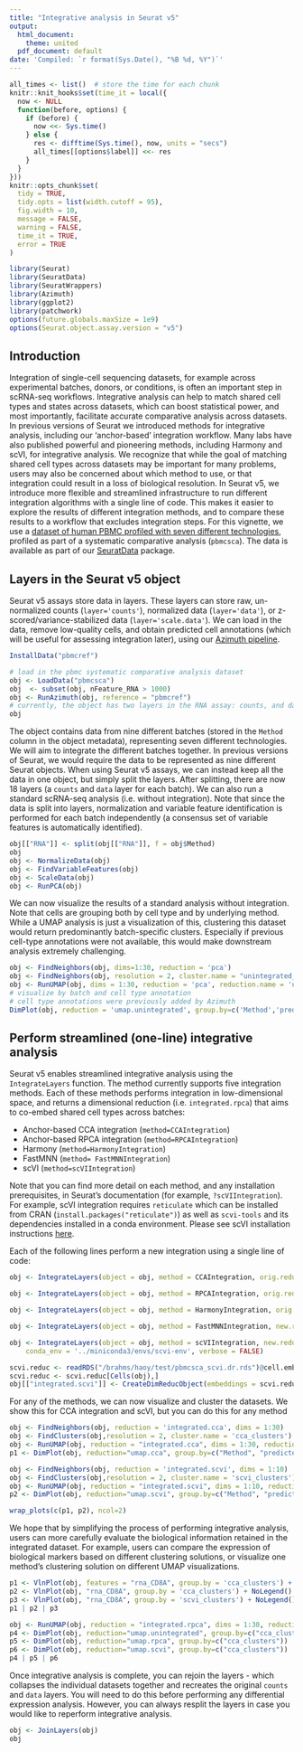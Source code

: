 ```yaml
---
title: "Integrative analysis in Seurat v5"
output:
  html_document:
    theme: united
  pdf_document: default
date: 'Compiled: `r format(Sys.Date(), "%B %d, %Y")`'
---
```


```r
all_times <- list()  # store the time for each chunk
knitr::knit_hooks$set(time_it = local({
  now <- NULL
  function(before, options) {
    if (before) {
      now <<- Sys.time()
    } else {
      res <- difftime(Sys.time(), now, units = "secs")
      all_times[[options$label]] <<- res
    }
  }
}))
knitr::opts_chunk$set(
  tidy = TRUE,
  tidy.opts = list(width.cutoff = 95),
  fig.width = 10,
  message = FALSE,
  warning = FALSE,
  time_it = TRUE,
  error = TRUE
)
```

```r
library(Seurat)
library(SeuratData)
library(SeuratWrappers)
library(Azimuth)
library(ggplot2)
library(patchwork)
options(future.globals.maxSize = 1e9)
options(Seurat.object.assay.version = "v5")
```

## Introduction
Integration of single-cell sequencing datasets, for example across experimental batches, donors, or conditions, is often an important step in scRNA-seq workflows. Integrative analysis can help to match shared cell types and states across datasets, which can boost statistical power, and most importantly, facilitate accurate comparative analysis across datasets. In previous versions of Seurat we introduced methods for integrative analysis, including our ‘anchor-based’ integration workflow. Many labs have also published powerful and pioneering methods, including Harmony and scVI, for integrative analysis. 
We recognize that while the goal of matching shared cell types across datasets may be important for many problems, users may also be concerned about which method to use, or that integration could result in a loss of biological resolution. In Seurat v5, we introduce more flexible and streamlined infrastructure to run different integration algorithms with a single line of code. This makes it easier to explore the results of different integration methods, and to compare these results to a workflow that excludes integration steps.
For this vignette, we use a [dataset of human PBMC profiled with seven different technologies](https://www.nature.com/articles/s41587-020-0465-8), profiled as part of a systematic comparative analysis (`pbmcsca`). The data is available as part of our [SeuratData](https://github.com/satijalab/seurat-data) package. 

## Layers in the Seurat v5 object
Seurat v5 assays store data in layers. These layers can store raw, un-normalized counts (`layer='counts'`), normalized data (`layer='data'`), or z-scored/variance-stabilized data (`layer='scale.data'`). We can load in the data, remove low-quality cells, and obtain predicted cell annotations (which will be useful for assessing integration later), using our [Azimuth pipeline](https://satijalab.github.io/azimuth/articles/run_azimuth_tutorial.html).

```r
InstallData("pbmcref")
```

```r
# load in the pbmc systematic comparative analysis dataset
obj <- LoadData("pbmcsca")
obj  <- subset(obj, nFeature_RNA > 1000)
obj <- RunAzimuth(obj, reference = "pbmcref")
# currently, the object has two layers in the RNA assay: counts, and data
obj
```
The object contains data from nine different batches (stored in the `Method` column in the object metadata), representing seven different technologies. We will aim to integrate the different batches together. In previous versions of Seurat, we would require the data to be represented as nine different Seurat objects. When using Seurat v5 assays, we can instead keep all the data in one object, but simply split the layers.
After splitting, there are now 18 layers (a `counts` and `data` layer for each batch). We can also run a standard scRNA-seq analysis (i.e. without integration). Note that since the data is split into layers, normalization and variable feature identification is performed for each batch independently (a consensus set of variable features is automatically identified).
```r
obj[["RNA"]] <- split(obj[["RNA"]], f = obj$Method)
obj
obj <- NormalizeData(obj)
obj <- FindVariableFeatures(obj)
obj <- ScaleData(obj)
obj <- RunPCA(obj)
```
We can now visualize the results of a standard analysis without integration. Note that cells are grouping both by cell type and by underlying method. While a UMAP analysis is just a visualization of this, clustering this dataset would return predominantly batch-specific clusters. Especially if previous cell-type annotations were not available, this would make downstream analysis extremely challenging.  
```r
obj <- FindNeighbors(obj, dims=1:30, reduction = 'pca')
obj <- FindNeighbors(obj, resolution = 2, cluster.name = "unintegrated_clusters")
obj <- RunUMAP(obj, dims = 1:30, reduction = 'pca', reduction.name = 'umap.unintegrated')
# visualize by batch and cell type annotation
# cell type annotations were previously added by Azimuth
DimPlot(obj, reduction = 'umap.unintegrated', group.by=c('Method','predicted.celltype.l2'))
```

## Perform streamlined (one-line) integrative analysis

Seurat v5 enables streamlined integrative analysis using the `IntegrateLayers` function. The method currently supports five integration methods. Each of these methods performs integration in low-dimensional space, and returns a dimensional reduction (i.e. `integrated.rpca`) that aims to co-embed shared cell types across batches:

* Anchor-based CCA integration (`method=CCAIntegration`)
* Anchor-based RPCA integration (`method=RPCAIntegration`)
* Harmony (`method=HarmonyIntegration`)
* FastMNN (`method= FastMNNIntegration`)
* scVI (`method=scVIIntegration`)

Note that you can find more detail on each method, and any installation prerequisites, in Seurat's documentation (for example, `?scVIIntegration`). For example, scVI integration requires `reticulate` which can be installed from CRAN (`install.packages("reticulate")`) as well as `scvi-tools` and its dependencies installed in a conda environment. Please see scVI installation instructions [here](https://docs.scvi-tools.org/en/stable/installation.html).

Each of the following lines perform a new integration using a single line of code:

```r
obj <- IntegrateLayers(object = obj, method = CCAIntegration, orig.reduction = "pca", new.reduction = 'integrated.cca', verbose = FALSE)
```

```r
obj <- IntegrateLayers(object = obj, method = RPCAIntegration, orig.reduction = "pca", new.reduction = 'integrated.rpca', verbose = FALSE)
```

```r
obj <- IntegrateLayers(object = obj, method = HarmonyIntegration, orig.reduction = "pca", new.reduction = 'harmony', verbose = FALSE)
```

```r
obj <- IntegrateLayers(object = obj, method = FastMNNIntegration, new.reduction = 'integrated.mnn', verbose = FALSE)
```

```r
obj <- IntegrateLayers(object = obj, method = scVIIntegration, new.reduction = 'integrated.scvi',
    conda_env = '../miniconda3/envs/scvi-env', verbose = FALSE)
```

```r
scvi.reduc <- readRDS("/brahms/haoy/test/pbmcsca_scvi.dr.rds")@cell.embeddings
scvi.reduc <- scvi.reduc[Cells(obj),]
obj[["integrated.scvi"]] <- CreateDimReducObject(embeddings = scvi.reduc)
```

For any of the methods, we can now visualize and cluster the datasets. We show this for CCA integration and scVI, but you can do this for any method

```r
obj <- FindNeighbors(obj, reduction = 'integrated.cca', dims = 1:30)
obj <- FindClusters(obj,resolution = 2, cluster.name = 'cca_clusters')
obj <- RunUMAP(obj, reduction = "integrated.cca", dims = 1:30, reduction.name = 'umap.cca')
p1 <- DimPlot(obj, reduction="umap.cca", group.by=c("Method", "predicted.celltype.l2", "cca_clusters"), combine=FALSE)

obj <- FindNeighbors(obj, reduction = 'integrated.scvi', dims = 1:10)
obj <- FindClusters(obj,resolution = 2, cluster.name = 'scvi_clusters')
obj <- RunUMAP(obj, reduction = "integrated.scvi", dims = 1:10, reduction.name = 'umap.scvi')
p2 <- DimPlot(obj, reduction="umap.scvi", group.by=c("Method", "predicted.celltype.l2", "scvi_clusters"), combine = FALSE)

wrap_plots(c(p1, p2), ncol=2)
```

We hope that by simplifying the process of performing integrative analysis, users can more carefully evaluate the biological information retained in the integrated dataset. For example, users can compare the expression of biological markers based on different clustering solutions, or visualize one method's clustering solution on different UMAP visualizations.

```r
p1 <- VlnPlot(obj, features = "rna_CD8A", group.by = 'cca_clusters') + NoLegend() + ggtitle("CD8A - Unintegrated Clusters")
p2 <- VlnPlot(obj, "rna_CD8A", group.by = 'cca_clusters') + NoLegend() + ggtitle("CD8A - CCA Clusters")
p3 <- VlnPlot(obj, "rna_CD8A", group.by = 'scvi_clusters') + NoLegend() + ggtitle("CD8A - scVI Clusters")
p1 | p2 | p3
```

```r
obj <- RunUMAP(obj, reduction = "integrated.rpca", dims = 1:30, reduction.name = 'umap.rpca')
p4 <- DimPlot(obj, reduction="umap.unintegrated", group.by=c("cca_clusters"))
p5 <- DimPlot(obj, reduction="umap.rpca", group.by=c("cca_clusters"))
p6 <- DimPlot(obj, reduction="umap.scvi", group.by=c("cca_clusters"))
p4 | p5 | p6
```

Once integrative analysis is complete, you can rejoin the layers - which collapses the individual datasets together and recreates the original `counts` and `data` layers. You will need to do this before performing any differential expression analysis. However, you can always resplit the layers in case you would like to reperform integrative analysis.

```r
obj <- JoinLayers(obj)
obj
```
